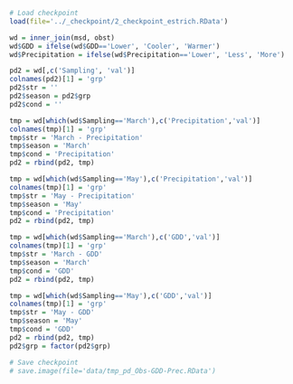 ```r
# Load checkpoint
load(file='../_checkpoint/2_checkpoint_estrich.RData')

wd = inner_join(msd, obst)
wd$GDD = ifelse(wd$GDD=='Lower', 'Cooler', 'Warmer')
wd$Precipitation = ifelse(wd$Precipitation=='Lower', 'Less', 'More')

pd2 = wd[,c('Sampling', 'val')]
colnames(pd2)[1] = 'grp'
pd2$str = ''
pd2$season = pd2$grp
pd2$cond = ''

tmp = wd[which(wd$Sampling=='March'),c('Precipitation','val')]
colnames(tmp)[1] = 'grp'
tmp$str = 'March - Precipitation'
tmp$season = 'March'
tmp$cond = 'Precipitation'
pd2 = rbind(pd2, tmp)

tmp = wd[which(wd$Sampling=='May'),c('Precipitation','val')]
colnames(tmp)[1] = 'grp'
tmp$str = 'May - Precipitation'
tmp$season = 'May'
tmp$cond = 'Precipitation'
pd2 = rbind(pd2, tmp)

tmp = wd[which(wd$Sampling=='March'),c('GDD','val')]
colnames(tmp)[1] = 'grp'
tmp$str = 'March - GDD'
tmp$season = 'March'
tmp$cond = 'GDD'
pd2 = rbind(pd2, tmp)

tmp = wd[which(wd$Sampling=='May'),c('GDD','val')]
colnames(tmp)[1] = 'grp'
tmp$str = 'May - GDD'
tmp$season = 'May'
tmp$cond = 'GDD'
pd2 = rbind(pd2, tmp)
pd2$grp = factor(pd2$grp)

# Save checkpoint
# save.image(file='data/tmp_pd_Obs-GDD-Prec.RData')
```